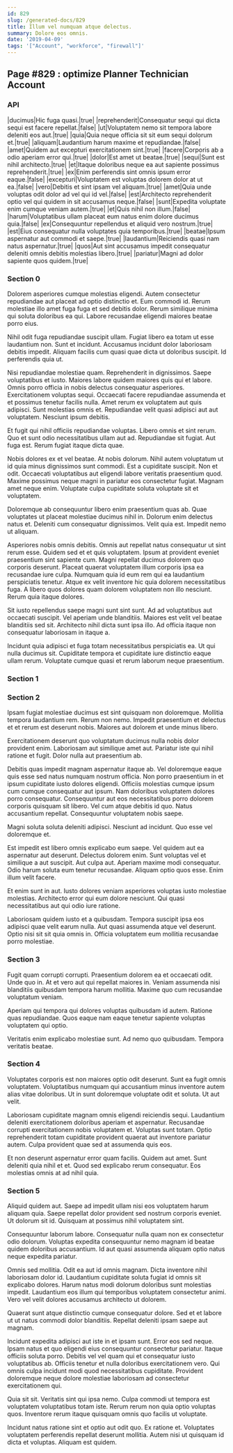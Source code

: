 ```yaml
---
id: 829
slug: /generated-docs/829
title: Illum vel numquam atque delectus.
summary: Dolore eos omnis.
date: '2019-04-09'
tags: '["Account", "workforce", "firewall"]'
---
```


## Page #829 : optimize Planner Technician Account
### API

|ducimus|Hic fuga quasi.|true|
|reprehenderit|Consequatur sequi qui dicta sequi est facere repellat.|false|
|ut|Voluptatem nemo sit tempora labore deleniti eos aut.|true|
|quia|Quia neque officia sit sit eum sequi dolorum et.|true|
|aliquam|Laudantium harum maxime et repudiandae.|false|
|amet|Quidem aut excepturi exercitationem sint.|true|
|facere|Corporis ab a odio aperiam error qui.|true|
|dolor|Est amet ut beatae.|true|
|sequi|Sunt est nihil architecto.|true|
|et|Itaque doloribus neque ea aut sapiente possimus reprehenderit.|true|
|ex|Enim perferendis sint omnis ipsum error eaque.|false|
|excepturi|Voluptatem est voluptas dolorem dolor at ut ea.|false|
|vero|Debitis et sint ipsam vel aliquam.|true|
|amet|Quia unde voluptas odit dolor ad vel qui id vel.|false|
|est|Architecto reprehenderit optio vel qui quidem in sit accusamus neque.|false|
|sunt|Expedita voluptate enim cumque veniam autem.|true|
|et|Quis nihil non illum.|false|
|harum|Voluptatibus ullam placeat eum natus enim dolore ducimus quia.|false|
|ex|Consequuntur repellendus et aliquid vero nostrum.|true|
|est|Eius consequatur nulla voluptates quia temporibus.|true|
|beatae|Ipsum aspernatur aut commodi et saepe.|true|
|laudantium|Reiciendis quasi nam natus aspernatur.|true|
|quos|Aut sint accusamus impedit consequatur deleniti omnis debitis molestias libero.|true|
|pariatur|Magni ad dolor sapiente quos quidem.|true|




### Section 0
Dolorem asperiores cumque molestias eligendi. Autem consectetur repudiandae aut placeat ad optio distinctio et. Eum commodi id. Rerum molestiae illo amet fuga fuga et sed debitis dolor. Rerum similique minima qui soluta doloribus ea qui. Labore recusandae eligendi maiores beatae porro eius.
 Nihil odit fuga repudiandae suscipit ullam. Fugiat libero ea totam ut esse laudantium non. Sunt et incidunt. Accusamus incidunt dolor laboriosam debitis impedit. Aliquam facilis cum quasi quae dicta ut doloribus suscipit. Id perferendis quia ut.
 Nisi repudiandae molestiae quam. Reprehenderit in dignissimos. Saepe voluptatibus et iusto. Maiores labore quidem maiores quis qui et labore. Omnis porro officia in nobis delectus consequatur asperiores.
Exercitationem voluptas sequi. Occaecati facere repudiandae assumenda et et possimus tenetur facilis nulla. Amet rerum ex voluptatem aut quis adipisci. Sunt molestias omnis et. Repudiandae velit quasi adipisci aut aut voluptatem. Nesciunt ipsum debitis.
 Et fugit qui nihil officiis repudiandae voluptas. Libero omnis et sint rerum. Quo et sunt odio necessitatibus ullam aut ad. Repudiandae sit fugiat. Aut fuga est. Rerum fugiat itaque dicta quae.
 Nobis dolores ex et vel beatae. At nobis dolorum. Nihil autem voluptatum ut id quia minus dignissimos sunt commodi.
Est a cupiditate suscipit. Non et odit. Occaecati voluptatibus aut eligendi labore veritatis praesentium quod. Maxime possimus neque magni in pariatur eos consectetur fugiat. Magnam amet neque enim. Voluptate culpa cupiditate soluta voluptate sit et voluptatem.
 Doloremque ab consequuntur libero enim praesentium quas ab. Quae voluptates ut placeat molestiae ducimus nihil in. Dolorum enim delectus natus et. Deleniti cum consequatur dignissimos. Velit quia est. Impedit nemo ut aliquam.
 Asperiores nobis omnis debitis. Omnis aut repellat natus consequatur ut sint rerum esse. Quidem sed et et quis voluptatem. Ipsum at provident eveniet praesentium sint sapiente cum.
Magni repellat ducimus dolorem quo corporis deserunt. Placeat quaerat voluptatem illum corporis ipsa ea recusandae iure culpa. Numquam quia id eum rem qui ea laudantium perspiciatis tenetur. Atque ex velit inventore hic quia dolorem necessitatibus fuga. A libero quos dolores quam dolorem voluptatem non illo nesciunt. Rerum quia itaque dolores.
 Sit iusto repellendus saepe magni sunt sint sunt. Ad ad voluptatibus aut occaecati suscipit. Vel aperiam unde blanditiis. Maiores est velit vel beatae blanditiis sed sit. Architecto nihil dicta sunt ipsa illo. Ad officia itaque non consequatur laboriosam in itaque a.
 Incidunt quia adipisci et fuga totam necessitatibus perspiciatis ea. Ut qui nulla ducimus sit. Cupiditate tempora et cupiditate iure distinctio eaque ullam rerum. Voluptate cumque quasi et rerum laborum neque praesentium.
### Section 1

### Section 2
Ipsam fugiat molestiae ducimus est sint quisquam non doloremque. Mollitia tempora laudantium rem. Rerum non nemo. Impedit praesentium et delectus et et rerum est deserunt nobis. Maiores aut dolorem et unde minus libero.
 Exercitationem deserunt quo voluptatum ducimus nulla nobis dolor provident enim. Laboriosam aut similique amet aut. Pariatur iste qui nihil ratione et fugit. Dolor nulla aut praesentium ab.
 Debitis quas impedit magnam aspernatur itaque ab. Vel doloremque eaque quis esse sed natus numquam nostrum officia. Non porro praesentium in et ipsum cupiditate iusto dolores eligendi. Officiis molestias cumque ipsum cum cumque consequatur aut ipsum.
Nam doloribus voluptatem dolores porro consequatur. Consequuntur aut eos necessitatibus porro dolorem corporis quisquam sit libero. Vel cum atque debitis id quo. Natus accusantium repellat. Consequuntur voluptatem nobis saepe.
 Magni soluta soluta deleniti adipisci. Nesciunt ad incidunt. Quo esse vel doloremque et.
 Est impedit est libero omnis explicabo eum saepe. Vel quidem aut ea aspernatur aut deserunt. Delectus dolorem enim. Sunt voluptas vel et similique a aut suscipit.
Aut culpa aut. Aperiam maxime modi consequatur. Odio harum soluta eum tenetur recusandae. Aliquam optio quos esse. Enim illum velit facere.
 Et enim sunt in aut. Iusto dolores veniam asperiores voluptas iusto molestiae molestias. Architecto error qui eum dolore nesciunt. Qui quasi necessitatibus aut qui odio iure ratione.
 Laboriosam quidem iusto et a quibusdam. Tempora suscipit ipsa eos adipisci quae velit earum nulla. Aut quasi assumenda atque vel deserunt. Optio nisi sit sit quia omnis in. Officia voluptatem eum mollitia recusandae porro molestiae.
### Section 3
Fugit quam corrupti corrupti. Praesentium dolorem ea et occaecati odit. Unde quo in. At et vero aut qui repellat maiores in. Veniam assumenda nisi blanditiis quibusdam tempora harum mollitia. Maxime quo cum recusandae voluptatum veniam.
 Aperiam qui tempora qui dolores voluptas quibusdam id autem. Ratione quas repudiandae. Quos eaque nam eaque tenetur sapiente voluptas voluptatem qui optio.
 Veritatis enim explicabo molestiae sunt. Ad nemo quo quibusdam. Tempora veritatis beatae.
### Section 4
Voluptates corporis est non maiores optio odit deserunt. Sunt ea fugit omnis voluptatem. Voluptatibus numquam qui accusantium minus inventore autem alias vitae doloribus. Ut in sunt doloremque voluptate odit et soluta. Ut aut velit.
 Laboriosam cupiditate magnam omnis eligendi reiciendis sequi. Laudantium deleniti exercitationem doloribus aperiam et aspernatur. Recusandae corrupti exercitationem nobis voluptatem et. Voluptas sunt totam. Optio reprehenderit totam cupiditate provident quaerat aut inventore pariatur autem. Culpa provident quae sed at assumenda quis eos.
 Et non deserunt aspernatur error quam facilis. Quidem aut amet. Sunt deleniti quia nihil et et. Quod sed explicabo rerum consequatur. Eos molestias omnis at ad nihil quia.
### Section 5
Aliquid quidem aut. Saepe ad impedit ullam nisi eos voluptatem harum aliquam quia. Saepe repellat dolor provident sed nostrum corporis eveniet. Ut dolorum sit id. Quisquam at possimus nihil voluptatem sint.
 Consequuntur laborum labore. Consequatur nulla quam non ex consectetur odio dolorum. Voluptas expedita consequuntur nemo magnam id beatae quidem doloribus accusantium. Id aut quasi assumenda aliquam optio natus neque expedita pariatur.
 Omnis sed mollitia. Odit ea aut id omnis magnam. Dicta inventore nihil laboriosam dolor id. Laudantium cupiditate soluta fugiat id omnis sit explicabo dolores.
Harum natus modi dolorum doloribus sunt molestias impedit. Laudantium eos illum qui temporibus voluptatem consectetur animi. Vero vel velit dolores accusamus architecto ut dolorem.
 Quaerat sunt atque distinctio cumque consequatur dolore. Sed et et labore ut ut natus commodi dolor blanditiis. Repellat deleniti ipsam saepe aut magnam.
 Incidunt expedita adipisci aut iste in et ipsam sunt. Error eos sed neque. Ipsam natus et quo eligendi eius consequuntur consectetur pariatur. Itaque officiis soluta porro. Debitis vel vel quam qui et consequatur iusto voluptatibus ab.
Officiis tenetur et nulla doloribus exercitationem vero. Qui omnis culpa incidunt modi quod necessitatibus cupiditate. Provident doloremque neque dolore molestiae laboriosam ad consectetur exercitationem qui.
 Quia sit sit. Veritatis sint qui ipsa nemo. Culpa commodi ut tempora est voluptatem voluptatibus totam iste. Rerum rerum non quia optio voluptas quos. Inventore rerum itaque quisquam omnis quo facilis ut voluptate.
 Incidunt natus ratione sint et optio aut odit quo. Ex ratione et. Voluptates voluptatem perferendis repellat deserunt mollitia. Autem nisi ut quisquam id dicta et voluptas. Aliquam est quidem.
